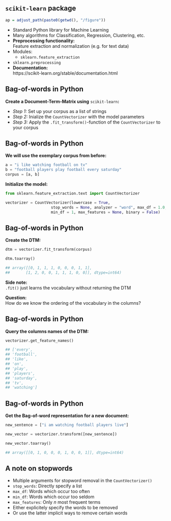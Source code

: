 ## ``scikit-learn`` package
```r
ap = adjust_path(paste0(getwd(), "/figure"))
```

- Standard Python library for Machine Learning
- Many algorithms for Classification, Regression, Clustering, etc.
- __Preprocessing functionality:__  
Feature extraction and normalization (e.g. for text data)
- Modules:  
  + ``sklearn.feature_extraction``
+ ``sklearn.preprocessing``
- __Documentation:__  
https://scikit-learn.org/stable/documentation.html

## Bag-of-words in Python

__Create a Document-Term-Matrix using__ ``scikit-learn``__:__

- _Step 1:_ Set up your corpus as a list of strings
- _Step 2:_ Inialize the ``CountVectorizer`` with the model parameters
- _Step 3:_ Apply the ``.fit_transform()``-function of the ``CountVectorizer`` to your corpus

## Bag-of-words in Python

__We will use the exemplary corpus from before:__

```python
a = "i like watching football on tv"
b = "football players play football every saturday"
corpus = [a, b]
```  

__Initialize the model:__

```python
from sklearn.feature_extraction.text import CountVectorizer

vectorizer = CountVectorizer(lowercase = True, 
                    stop_words = None, analyzer = "word", max_df = 1.0, 
                    min_df = 1, max_features = None, binary = False)
```

## Bag-of-words in Python

__Create the DTM:__

```python
dtm = vectorizer.fit_transform(corpus)

dtm.toarray()

## array([[0, 1, 1, 1, 0, 0, 0, 1, 1],
##       [1, 2, 0, 0, 1, 1, 1, 0, 0]], dtype=int64)
```

\vspace{.5cm}

__Side note:__  
``.fit()`` just learns the vocabulary without returning the DTM    

\vspace{.5cm}

__Question:__  
How do we know the ordering of the vocabulary in the columns? 
  
## Bag-of-words in Python
  
  __Query the columns names of the DTM:__


```python
vectorizer.get_feature_names()

## ['every',
## 'football',
## 'like',
## 'on',
## 'play',
## 'players',
## 'saturday',
## 'tv',
## 'watching']
```

## Bag-of-words in Python

__Get the Bag-of-word representation for a new document:__

```python
new_sentence = ["i am watching football players live"]

new_vector = vectorizer.transform([new_sentence])

new_vector.toarray()

## array([[0, 1, 0, 0, 0, 1, 0, 0, 1]], dtype=int64)
```

## A note on stopwords   

- Multiple arguments for stopword removal in the ``CountVectorizer()``
+ ``stop_words``: Directly specify a list
+ ``max_df``: Words which occur too often
+ ``min_df``: Words which occur too seldom
+ ``max_features``: Only _n_ most frequent terms 
- Either explicitely specify the words to be removed
- Or use the latter implicit ways to remove certain words
